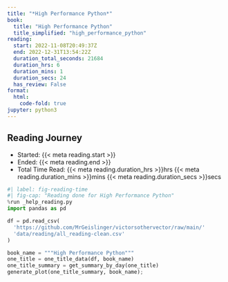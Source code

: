 ```yaml
---
title: "*High Performance Python*"
book:
  title: "High Performance Python"
  title_simplified: "high_performance_python"
reading:
  start: 2022-11-08T20:49:37Z
  end: 2022-12-31T13:54:22Z
  duration_total_seconds: 21684
  duration_hrs: 6
  duration_mins: 1
  duration_secs: 24
  has_review: False
format:
  html:
    code-fold: true
jupyter: python3
---
```


## Reading Journey

* Started: {{< meta reading.start >}}
* Ended: {{< meta reading.end >}}
* Total Time Read: {{< meta reading.duration_hrs >}}hrs {{< meta reading.duration_mins >}}mins {{< meta reading.duration_secs >}}secs

```python
#| label: fig-reading-time
#| fig-cap: "Reading done for High Performance Python"
%run _help_reading.py
import pandas as pd

df = pd.read_csv(
  'https://github.com/MrGeislinger/victorsothervector/raw/main/'
  'data/reading/all_reading-clean.csv'
)

book_name = """High Performance Python"""
one_title = one_title_data(df, book_name)
one_title_summary = get_summary_by_day(one_title)
generate_plot(one_title_summary, book_name);
```
